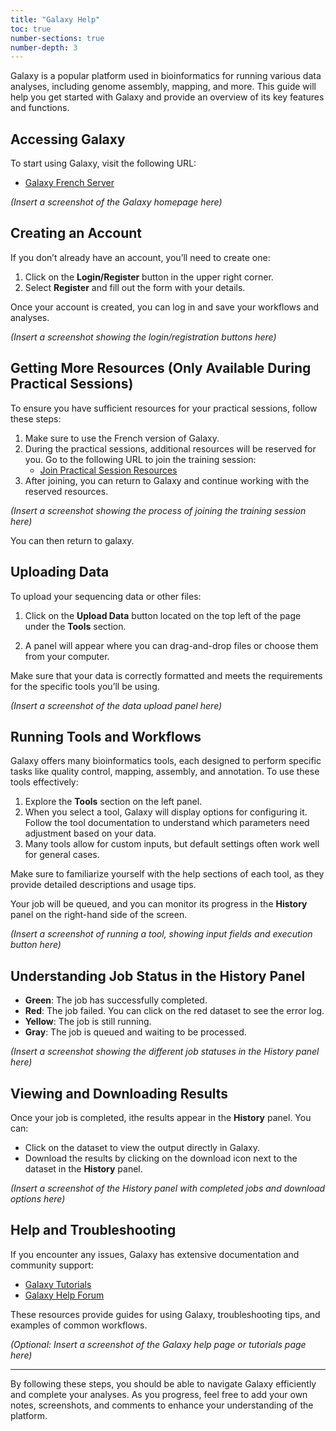 ```yaml
---
title: "Galaxy Help"
toc: true
number-sections: true
number-depth: 3
---
```



Galaxy is a popular platform used in bioinformatics for running various data analyses, including genome assembly, mapping, and more. This guide will help you get started with Galaxy and provide an overview of its key features and functions.

## Accessing Galaxy

To start using Galaxy, visit the following URL:

- [Galaxy French Server](https://usegalaxy.fr)

*(Insert a screenshot of the Galaxy homepage here)*

## Creating an Account

If you don’t already have an account, you’ll need to create one:

1. Click on the **Login/Register** button in the upper right corner.
2. Select **Register** and fill out the form with your details.

Once your account is created, you can log in and save your workflows and analyses.

*(Insert a screenshot showing the login/registration buttons here)*

## Getting More Resources (Only Available During Practical Sessions)

To ensure you have sufficient resources for your practical sessions, follow these steps:

1. Make sure to use the French version of Galaxy.
2. During the practical sessions, additional resources will be reserved for you. Go to the following URL to join the training session:
   - [Join Practical Session Resources](https://usegalaxy.fr/join-training/td1genomics/)
   
3. After joining, you can return to Galaxy and continue working with the reserved resources.

*(Insert a screenshot showing the process of joining the training session here)*


You can then return to galaxy.

## Uploading Data

To upload your sequencing data or other files:

1. Click on the **Upload Data** button located on the top left of the page under the **Tools** section.

2. A panel will appear where you can drag-and-drop files or choose them from your computer.

Make sure that your data is correctly formatted and meets the requirements for the specific tools you'll be using.

*(Insert a screenshot of the data upload panel here)*

## Running Tools and Workflows

Galaxy offers many bioinformatics tools, each designed to perform specific tasks like quality control, mapping, assembly, and annotation. To use these tools effectively:

1. Explore the **Tools** section on the left panel.
2. When you select a tool, Galaxy will display options for configuring it. Follow the tool documentation to understand which parameters need adjustment based on your data.
3. Many tools allow for custom inputs, but default settings often work well for general cases.

Make sure to familiarize yourself with the help sections of each tool, as they provide detailed descriptions and usage tips.

Your job will be queued, and you can monitor its progress in the **History** panel on the right-hand side of the screen.


*(Insert a screenshot of running a tool, showing input fields and execution button here)*

## Understanding Job Status in the History Panel

- **Green**: The job has successfully completed.
- **Red**: The job failed. You can click on the red dataset to see the error log.
- **Yellow**: The job is still running.
- **Gray**: The job is queued and waiting to be processed.

*(Insert a screenshot showing the different job statuses in the History panel here)*

## Viewing and Downloading Results

Once your job is completed, ithe results appear in the **History** panel. You can:

- Click on the dataset to view the output directly in Galaxy.
- Download the results by clicking on the download icon next to the dataset in the **History** panel.

*(Insert a screenshot of the History panel with completed jobs and download options here)*


## Help and Troubleshooting

If you encounter any issues, Galaxy has extensive documentation and community support:

- [Galaxy Tutorials](https://training.galaxyproject.org/training-material/)
- [Galaxy Help Forum](https://help.galaxyproject.org/)

These resources provide guides for using Galaxy, troubleshooting tips, and examples of common workflows.

*(Optional: Insert a screenshot of the Galaxy help page or tutorials page here)*

---

By following these steps, you should be able to navigate Galaxy efficiently and complete your analyses. As you progress, feel free to add your own notes, screenshots, and comments to enhance your understanding of the platform.
